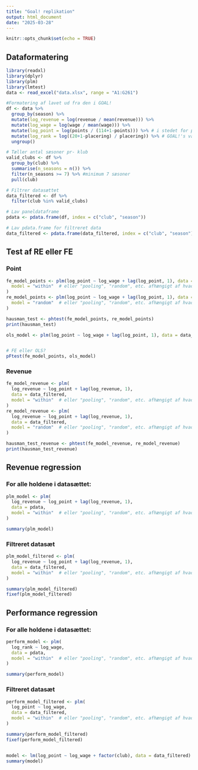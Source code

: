 ```yaml
---
title: "Goal! replikation"
output: html_document
date: "2025-03-28"
---
```


```r
knitr::opts_chunk$set(echo = TRUE)
```

## Dataformatering
```r
library(readxl)
library(dplyr)
library(plm)
library(lmtest)
data <- read_excel("data.xlsx", range = "A1:G261")

#Formatering af lavet ud fra den i GOAL!
df <- data %>%
  group_by(season) %>%
  mutate(log_revenue = log(revenue / mean(revenue))) %>% 
  mutate(log_wage = log(wage / mean(wage))) %>%
  mutate(log_point = log(points / (114+1-points))) %>% # i stedet for placering anvendes point, der plusses med 1 for at undgå division med 0 (selvom ingen klubber har fået 114 eller 0 point i PL nogensinde, men sikrer sig mod, hvis det skulle ske og kode/metode skal genanvendes til det)
  mutate(log_rank = log((20+1-placering) / placering)) %>% # GOAL!'s variable for præstation
  ungroup()

# Tæller antal sæsoner pr- klub
valid_clubs <- df %>%
  group_by(club) %>%
  summarise(n_seasons = n()) %>%
  filter(n_seasons >= 7) %>% #minimum 7 sæsoner
  pull(club)

# Filtrer datasættet
data_filtered <- df %>%
  filter(club %in% valid_clubs)

# Lav paneldataframe
pdata <- pdata.frame(df, index = c("club", "season")) 

# Lav pdata.frame for filtreret data
data_filtered <- pdata.frame(data_filtered, index = c("club", "season"))

```

## Test af RE eller FE
### Point
```r
fe_model_points <- plm(log_point ~ log_wage + lag(log_point, 1), data = data_filtered,
  model = "within"  # eller "pooling", "random", etc. afhængigt af hvad du laver
)
re_model_points <- plm(log_point ~ log_wage + lag(log_point, 1), data = data_filtered,
  model = "random"  # eller "pooling", "random", etc. afhængigt af hvad du laver
)

hausman_test <- phtest(fe_model_points, re_model_points)
print(hausman_test)

ols_model <- plm(log_point ~ log_wage + lag(log_point, 1), data = data_filtered, model = "pooling")


# FE eller OLS?
pFtest(fe_model_points, ols_model)
```

### Revenue
```r
fe_model_revenue <- plm(
  log_revenue ~ log_point + lag(log_revenue, 1),
  data = data_filtered,
  model = "within"  # eller "pooling", "random", etc. afhængigt af hvad du laver
)
re_model_revenue <- plm(
  log_revenue ~ log_point + lag(log_revenue, 1),
  data = data_filtered,
  model = "random"  # eller "pooling", "random", etc. afhængigt af hvad du laver
)

hausman_test_revenue <- phtest(fe_model_revenue, re_model_revenue)
print(hausman_test_revenue)
```


## Revenue regression
### For alle holdene i datasættet:
```r
plm_model <- plm(
  log_revenue ~ log_point + lag(log_revenue, 1),
  data = pdata,
  model = "within"  # eller "pooling", "random", etc. afhængigt af hvad du laver
)

summary(plm_model)
```

### Filtreret datasæt
```r

plm_model_filtered <- plm(
  log_revenue ~ log_point + lag(log_revenue, 1),
  data = data_filtered,
  model = "within"  # eller "pooling", "random", etc. afhængigt af hvad du laver
)

summary(plm_model_filtered)
fixef(plm_model_filtered)
```

## Performance regression
### For alle holdene i datasættet:
```r
perform_model <- plm(
  log_rank ~ log_wage,
  data = pdata,
  model = "within"  # eller "pooling", "random", etc. afhængigt af hvad du laver
)

summary(perform_model)
```

### Filtreret datasæt
```r
perform_model_filtered <- plm(
  log_point ~ log_wage,
  data = data_filtered,
  model = "within"  # eller "pooling", "random", etc. afhængigt af hvad du laver
)

summary(perform_model_filtered)
fixef(perform_model_filtered)


model <- lm(log_point ~ log_wage + factor(club), data = data_filtered)
summary(model)
```


